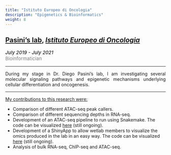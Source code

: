 ```yaml
---
title: "Istituto Europeo di Oncologia"
description: "Epigenetics & Bioinformatics"
weight: 8
---
```


<style>
    p {text-align: justify;}
</style>

## <a href="https://www.research.ieo.it/research-and-technology/principal-investigators/epigenetic-mechanisms-in-cancer/" target="_blank">Pasini's lab</a>, <a href="https://www.research.ieo.it/" target="_blank"><i>Istituto Europeo di Oncologia</i></a>

<p style='font-size:15px;color:gray'><em style='color:black;'>*July 2019 - July 2021*</em><br>
Bioinformatician</p>

---

During my stage in Dr. Diego Pasini's lab, I am investigating several molecular signaling pathways and epigenetic mechanisms underlying cellular differentiation and oncogenesis. 

---

<ins>My contributions to this research were:</ins>

* Comparison of different ATAC-seq peak callers. <br>
* Comparison of different sequencing depths in RNA-seq. <br>
* Development of an ATAC-seq pipeline to run using Snakemake. The code can be visualized [here](https://github.com/amitjavilaventura/ATACseq-snakemake){target="_blank"} (still ongoing). <br>
* Development of a ShinyApp to allow wetlab members to visualize the omics produced in the lab in an easy way. The code can be visualized [here](https://github.com/amitjavilaventura/DPomics){target="_blank"} (still ongoing). <br>
* Analysis of bulk RNA-seq, ChIP-seq and ATAC-seq. <br>



<!--
* Analysis of the CRC-related ignorome.
-->

<!--
---
<span style="text-decoration:underline">Related publications:</span>
-->

<!--
---
<span style="text-decoration:underline">Collaborations:</span>
-->


